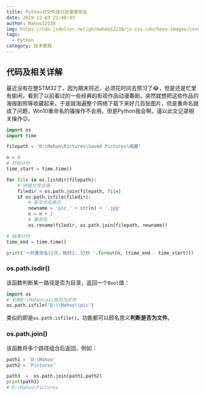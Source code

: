 ```yaml
---
title: Python对文件进行批量重命名
date: 2019-12-03 21:48:43
author: Mahoo12138
img: https://cdn.jsdelivr.net/gh/mahoo12138/js-css-cdn/hexo-images/cover/python.png
tags:
  - Python
category: 技术教程
---
```


## 代码及相关详解

最近没有在整STM32了，因为期末将近，必须花时间去预习了:joy:，但是还是忙里有偷闲，看到了以前看过的一些经典的影视作品动漫番剧，突然就想把这些作品的海报剧照等收藏起来，于是就淘遍整个网络下载下来好几百张图片，但是重命名就成了问题，Win10重命名的骚操作不会用，但是Python我会啊，谨以此文记录相关操作:wink:。

```python
import os
import time

filepath = 'D:\Mahoo\Pictures\Saved Pictures\收藏'

n = 0
# 开始计时
time_start = time.time()

for file in os.listdir(filepath):
    # 拼接文件目录
    filedir = os.path.join(filepath, file)
    if os.path.isfile(filedir):
        # 新文件名格式
        newname = 'pic_' + str(n) + '.jpg'
        n = n + 1
        # 重命名
        os.rename(filedir, os.path.join(filepath, newname))

# 结束计时
time_end = time.time()

print('一共重命名{}次，耗时{:.3}秒 '.format(n, (time_end - time_start)))
```

### os.path.isdir()

该函数判断某一路径是否为目录，返回一个`Bool`值：

```python
import os
# 判断D:\Mahoo\pic是否为文件
os.path.isfile('D:\\Mahoo\\pic')
```

类似的即是`os.path.isfile()`，功能都可以顾名思义**判断是否为文件**。

### os.path.join()

该函数将多个路径组合后返回，例如：

```python
path1 = 'D:\Mahoo'
path2 = 'Pictures'

path3  =  os.path.join(path1,path2)
print(path3)
# D:\Mahoo\Pictures
```
